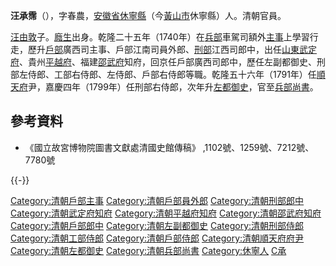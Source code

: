 '''汪承霈'''（{{bd|？||1805年|catIdx=W汪}}），字春農，[[安徽省|安徽省]][[休寧縣|休寧縣]]（今[[黃山市|黃山市]]休寧縣）人。清朝官員。

[[汪由敦|汪由敦]]子。[[廕生|廕生]]出身。乾隆二十五年（1740年）在[[兵部|兵部]]車駕司額外[[主事|主事]]上學習行走，歷升[[戶部|戶部]]廣西司主事、戶部江南司員外郎、[[刑部|刑部]]江西司郎中，出任[[山東|山東]][[武定府|武定府]]、貴州[[平越府|平越府]]、福建[[邵武府|邵武府]]知府，回京任戶部廣西司郎中，歷任左副都御史、刑部左侍郎、工部右侍郎、左侍郎、戶部右侍郎等職。乾隆五十六年（1791年）任[[順天府|順天府]]尹，嘉慶四年（1799年）任刑部右侍郎，次年升[[左都御史|左都御史]]，官至[[兵部尚書|兵部尚書]]。

{{Wide image|A Collection of Spring Fortune.jpg|2000px|汪承霈所绘《春祺集錦》 台北[[國立故宮博物院|國立故宮博物院]]藏。|dir=rtl}}

==參考資料==
*《國立故宮博物院圖書文獻處清國史館傳稿》 ,1102號、1259號、7212號、7780號

{{-}}
{{start box}}
{{s-off}}
{{succession box|[[張若渟|張若渟]]|[[戴衢亨|戴衢亨]]|[[清朝兵部尚书列表#兵部漢尚書|兵部漢尚書]]|<small>嘉慶五年六月丁卯－嘉慶七年七月戊戌<br>（1800年8月6日－1802年8月27日）</small>}}
{{end box}}

{{DEFAULTSORT:Wang王}}
[[Category:清朝戶部主事|Category:清朝戶部主事]]
[[Category:清朝戶部員外郎|Category:清朝戶部員外郎]]
[[Category:清朝刑部郎中|Category:清朝刑部郎中]]
[[Category:清朝武定府知府|Category:清朝武定府知府]]
[[Category:清朝平越府知府|Category:清朝平越府知府]]
[[Category:清朝邵武府知府|Category:清朝邵武府知府]]
[[Category:清朝戶部郎中|Category:清朝戶部郎中]]
[[Category:清朝左副都御史|Category:清朝左副都御史]]
[[Category:清朝刑部侍郎|Category:清朝刑部侍郎]]
[[Category:清朝工部侍郎|Category:清朝工部侍郎]]
[[Category:清朝戶部侍郎|Category:清朝戶部侍郎]]
[[Category:清朝順天府府尹|Category:清朝順天府府尹]]
[[Category:清朝左都御史|Category:清朝左都御史]]
[[Category:清朝兵部尚書|Category:清朝兵部尚書]]
[[Category:休寧人|Category:休寧人]]
[[Category:汪姓|C承]]